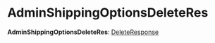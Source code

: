 
# AdminShippingOptionsDeleteRes

 **AdminShippingOptionsDeleteRes**: [DeleteResponse](../interfaces/medusa.DeleteResponse.mdx)
